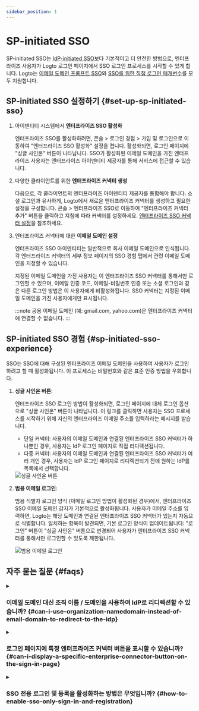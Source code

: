 ```yaml
---
sidebar_position: 1
---
```



# SP-initiated SSO

SP-initiated SSO는 [IdP-initiated SSO](/end-user-flows/enterprise-sso/idp-initiated-sso)보다 기본적이고 더 안전한 방법으로, 엔터프라이즈 사용자가 Logto 로그인 페이지에서 SSO 로그인 프로세스를 시작할 수 있게 합니다. Logto는 [이메일 도메인 프롬프트 SSO](#sp-initiated-sso-experience)와 [SSO를 위한 직접 로그인 매개변수](/end-user-flows/authentication-parameters/direct-sign-in#enterprise-sso)를 모두 지원합니다.

## SP-initiated SSO 설정하기 \{#set-up-sp-initiated-sso}

1. 아이덴티티 시스템에서 **엔터프라이즈 SSO 활성화**

   엔터프라이즈 SSO를 활성화하려면, <CloudLink to="/sign-in-experience/sign-up-and-sign-in">콘솔 > 로그인 경험 > 가입 및 로그인</CloudLink>으로 이동하여 "엔터프라이즈 SSO 활성화" 설정을 켭니다. 활성화되면, 로그인 페이지에 "싱글 사인온" 버튼이 나타납니다. SSO가 활성화된 이메일 도메인을 가진 엔터프라이즈 사용자는 엔터프라이즈 아이덴티티 제공자를 통해 서비스에 접근할 수 있습니다.

2. 다양한 클라이언트를 위한 **엔터프라이즈 커넥터 생성**

   다음으로, 각 클라이언트의 엔터프라이즈 아이덴티티 제공자를 통합해야 합니다. 소셜 로그인과 유사하게, Logto에서 새로운 엔터프라이즈 커넥터를 생성하고 필요한 설정을 구성합니다. <CloudLink to="/enterprise-sso">콘솔 > 엔터프라이즈 SSO</CloudLink>로 이동하여 "엔터프라이즈 커넥터 추가" 버튼을 클릭하고 지침에 따라 커넥터를 설정하세요. [엔터프라이즈 SSO 커넥터 설정](/connectors/enterprise-connectors/)을 참조하세요.

3. 엔터프라이즈 커넥터에 대한 **이메일 도메인 설정**

   엔터프라이즈 SSO 아이덴티티는 일반적으로 회사 이메일 도메인으로 인식됩니다. 각 엔터프라이즈 커넥터의 세부 정보 페이지의 SSO 경험 탭에서 관련 이메일 도메인을 지정할 수 있습니다.

   지정된 이메일 도메인을 가진 사용자는 이 엔터프라이즈 SSO 커넥터를 통해서만 로그인할 수 있으며, 이메일 인증 코드, 이메일-비밀번호 인증 또는 소셜 로그인과 같은 다른 로그인 방법은 이 사용자에게 비활성화됩니다. SSO 커넥터는 지정된 이메일 도메인을 가진 사용자에게만 표시됩니다.

   :::note
   공용 이메일 도메인 (예: gmail.com, yahoo.com)은 엔터프라이즈 커넥터에 연결할 수 없습니다.
   :::

## SP-initiated SSO 경험 \{#sp-initiated-sso-experience}

SSO는 SSO에 대해 구성된 엔터프라이즈 이메일 도메인을 사용하여 사용자가 로그인하려고 할 때 활성화됩니다. 이 프로세스는 비밀번호와 같은 표준 인증 방법을 우회합니다.

1. **싱글 사인온 버튼**:

   엔터프라이즈 SSO 로그인 방법이 활성화되면, 로그인 페이지에 대체 로그인 옵션으로 "싱글 사인온" 버튼이 나타납니다. 이 링크를 클릭하면 사용자는 SSO 프로세스를 시작하기 위해 자신의 엔터프라이즈 이메일 주소를 입력하라는 메시지를 받습니다.

   - 단일 커넥터: 사용자의 이메일 도메인과 연결된 엔터프라이즈 SSO 커넥터가 하나뿐인 경우, 사용자는 IdP 로그인 페이지로 직접 리디렉션됩니다.
   - 다중 커넥터: 사용자의 이메일 도메인과 연결된 엔터프라이즈 SSO 커넥터가 여러 개인 경우, 사용자는 IdP 로그인 페이지로 리디렉션되기 전에 원하는 IdP를 목록에서 선택합니다.

   <img src={ssoButtonSignInImage} alt="싱글 사인온 버튼" />

2. **범용 이메일 로그인**:

   범용 식별자 로그인 양식 (이메일 로그인 방법이 활성화된 경우)에서, 엔터프라이즈 SSO 이메일 도메인 감지가 기본적으로 활성화됩니다. 사용자가 이메일 주소를 입력하면, Logto는 해당 도메인과 연결된 엔터프라이즈 SSO 커넥터가 있는지 자동으로 식별합니다. 일치하는 항목이 발견되면, 기본 로그인 양식이 업데이트됩니다: "로그인" 버튼이 "싱글 사인온" 버튼으로 변경되어 사용자가 엔터프라이즈 SSO 커넥터를 통해서만 로그인할 수 있도록 제한됩니다.

   <img src={ssoEmailSignInImage} alt="범용 이메일 로그인" />

## 자주 묻는 질문 \{#faqs}

<details>
  <summary>

### 이메일 도메인 대신 조직 이름 / 도메인을 사용하여 IdP로 리디렉션할 수 있습니까? \{#can-i-use-organization-namedomain-instead-of-email-domain-to-redirect-to-the-idp}

</summary>

현재 Logto의 사전 구축된 로그인 경험은 **이메일 도메인 프롬프트 SSO**만 지원하며, **조직 도메인 프롬프트 SSO**는 지원하지 않습니다.

클라이언트 측에서 `directSignIn:'sso:{connectorId}` 인증 매개변수를 사용하여 사용자 정의 라우팅 페이지를 만들 수 있습니다. 이 페이지는 조직 도메인에 따라 대규모 엔터프라이즈 클라이언트를 적절한 IdP로 리디렉션합니다. [직접 로그인 매개변수](/end-user-flows/authentication-parameters/direct-sign-in/)에 대해 자세히 알아보세요.

</details>

<details>
  <summary>

### 로그인 페이지에 특정 엔터프라이즈 커넥터 버튼을 표시할 수 있습니까? \{#can-i-display-a-specific-enterprise-connector-button-on-the-sign-in-page}

</summary>

다양한 엔터프라이즈 클라이언트는 직원 관리를 위해 서로 다른 아이덴티티 제공자를 사용하고, 서로 다른 스코프 (OIDC) 또는 속성 (SAML)을 요청합니다. 따라서 일반적인 로그인 페이지에 특정 클라이언트를 위한 엔터프라이즈 커넥터 버튼을 표시하는 것은 권장되지 않습니다.

그러나 B2E 제품을 개발 중이고 특정 엔터프라이즈 클라이언트를 위한 버튼을 표시하고 싶다면, 사용자 정의 로그인 페이지를 만들고 `directSignIn:sso`를 사용하여 버튼을 적절히 라우팅할 수 있습니다. [직접 로그인 매개변수](/end-user-flows/authentication-parameters/direct-sign-in/)에 대해 자세히 알아보세요.

</details>

<details>

<summary>

### SSO 전용 로그인 및 등록을 활성화하는 방법은 무엇입니까? \{#how-to-enable-sso-only-sign-in-and-registration}

</summary>

SSO 전용 로그인 및 등록을 활성화하려면 다음 단계를 따르세요:

1. <CloudLink to="/sign-in-experience/sign-up-and-sign-in">
     콘솔 > 로그인 경험 > 가입 및 로그인
   </CloudLink>
   에서 구성 - 가입: 해당 없음 - 로그인: 없음 - 소셜 로그인: 없음 - 엔터프라이즈 SSO: 활성화됨 -
   사용자 등록: 비활성화됨
2. <CloudLink to="/users">콘솔 > 사용자 관리</CloudLink>에서 엔터프라이즈 이메일 주소를 입력하여
   수동으로 사용자를 추가하거나 [Management
   API](https://openapi.logto.io/operation/operation-createuser)를 통해 가져오기
3. 사용자가 처음으로 SSO를 통해 로그인하면, Logto는 기존 이메일 주소를 SSO 계정에 [자동 연결](/end-user-flows/enterprise-sso/enterprise-sso-identity#enterprise-sso-account-linking)합니다.

</details>

